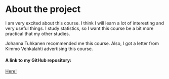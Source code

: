 
# About the project

I am very excited about this course. I think I will learn a lot of interesting and very useful things. I study statistics, so I want this course be a bit more practical that my other studies.

Johanna Tuhkanen recommended me this course. Also, I got a letter from Kimmo Vehkalahti advertising this course. 

#### A link to my GitHub repository:

[Here!](https://github.com/elizarovaalisa/IODS-project)

